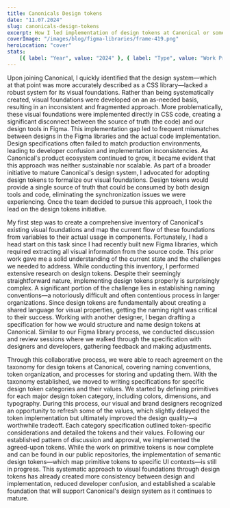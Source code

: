```yaml
---
title: Canonicals Design tokens
date: "11.07.2024"
slug: canonicals-design-tokens
excerpt: How I led implementation of design tokens at Canonical or something
coverImage: "/images/blog/figma-libraries/frame-419.png"
heroLocation: "cover"
stats:
    [{ label: "Year", value: "2024" }, { label: "Type", value: "Work Project" }]
---
```


Upon joining Canonical, I quickly identified that the design system—which at
that point was more accurately described as a CSS library—lacked a robust system
for its visual foundations. Rather than being systematically created, visual
foundations were developed on an as-needed basis, resulting in an inconsistent
and fragmented approach. More problematically, these visual foundations were
implemented directly in CSS code, creating a significant disconnect between the
source of truth (the code) and our design tools in Figma. This implementation
gap led to frequent mismatches between designs in the Figma libraries and the
actual code implementation. Design specifications often failed to match
production environments, leading to developer confusion and implementation
inconsistencies. As Canonical's product ecosystem continued to grow, it became
evident that this approach was neither sustainable nor scalable. As part of a
broader initiative to mature Canonical's design system, I advocated for adopting
design tokens to formalize our visual foundations. Design tokens would provide a
single source of truth that could be consumed by both design tools and code,
eliminating the synchronization issues we were experiencing. Once the team
decided to pursue this approach, I took the lead on the design tokens
initiative.

My first step was to create a comprehensive inventory of Canonical's existing
visual foundations and map the current flow of these foundations from variables
to their actual usage in components. Fortunately, I had a head start on this
task since I had recently built new Figma libraries, which required extracting
all visual information from the source code. This prior work gave me a solid
understanding of the current state and the challenges we needed to address.
While conducting this inventory, I performed extensive research on design
tokens. Despite their seemingly straightforward nature, implementing design
tokens properly is surprisingly complex. A significant portion of the challenge
lies in establishing naming conventions—a notoriously difficult and often
contentious process in larger organizations. Since design tokens are
fundamentally about creating a shared language for visual properties, getting
the naming right was critical to their success. Working with another designer, I
began drafting a specification for how we would structure and name design tokens
at Canonical. Similar to our Figma library process, we conducted discussion and
review sessions where we walked through the specification with designers and
developers, gathering feedback and making adjustments.

Through this collaborative process, we were able to reach agreement on the
taxonomy for design tokens at Canonical, covering naming conventions, token
organization, and processes for storing and updating them. With the taxonomy
established, we moved to writing specifications for specific design token
categories and their values. We started by defining primitives for each major
design token category, including colors, dimensions, and typography. During this
process, our visual and brand designers recognized an opportunity to refresh
some of the values, which slightly delayed the token implementation but
ultimately improved the design quality—a worthwhile tradeoff. Each category
specification outlined token-specific considerations and detailed the tokens and
their values. Following our established pattern of discussion and approval, we
implemented the agreed-upon tokens. While the work on primitive tokens is now
complete and can be found in our public repositories, the implementation of
semantic design tokens—which map primitive tokens to specific UI contexts—is
still in progress. This systematic approach to visual foundations through design
tokens has already created more consistency between design and implementation,
reduced developer confusion, and established a scalable foundation that will
support Canonical's design system as it continues to mature.

